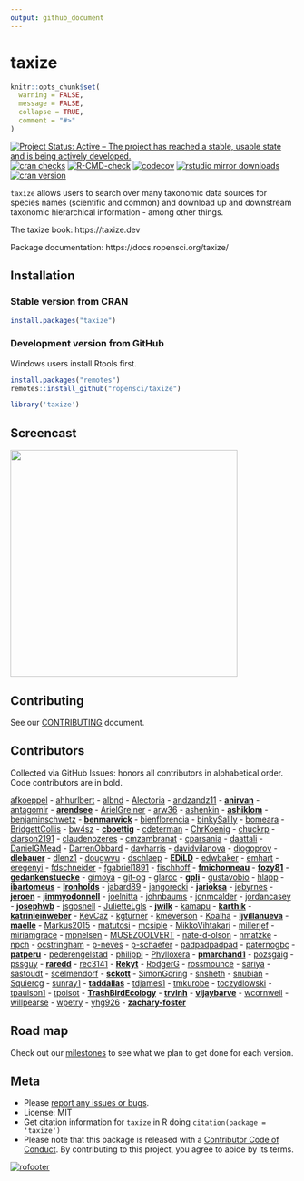 ```yaml
---
output: github_document
---
```


taxize
======

```r
knitr::opts_chunk$set(
  warning = FALSE,
  message = FALSE,
  collapse = TRUE,
  comment = "#>"
)
```

[![Project Status: Active – The project has reached a stable, usable state and is being actively developed.](https://www.repostatus.org/badges/latest/active.svg)](https://www.repostatus.org/#active)
[![cran checks](https://cranchecks.info/badges/worst/taxize)](https://cranchecks.info/pkgs/taxize)
[![R-CMD-check](https://github.com/ropensci/taxize/workflows/R-CMD-check/badge.svg)](https://github.com/ropensci/taxize/actions/)
[![codecov](https://codecov.io/gh/ropensci/taxize/branch/master/graph/badge.svg)](https://app.codecov.io/gh/ropensci/taxize)
[![rstudio mirror downloads](https://cranlogs.r-pkg.org/badges/taxize)](https://github.com/r-hub/cranlogs.app)
[![cran version](https://www.r-pkg.org/badges/version/taxize)](https://cran.r-project.org/package=taxize)


`taxize` allows users to search over many taxonomic data sources for species names (scientific and common) and download up and downstream taxonomic hierarchical information - among other things.

The taxize book: https://taxize.dev

Package documentation: https://docs.ropensci.org/taxize/


## Installation

### Stable version from CRAN

```r
install.packages("taxize")
```

### Development version from GitHub

Windows users install Rtools first.

```r
install.packages("remotes")
remotes::install_github("ropensci/taxize")
```

```r
library('taxize')
```

## Screencast

<a href="https://vimeo.com/92883063"><img src="man/figures/screencast.png" width="400"></a>

## Contributing

See our [CONTRIBUTING](https://github.com/ropensci/taxize/blob/master/.github/CONTRIBUTING.md) document.

## Contributors

Collected via GitHub Issues: honors all contributors in alphabetical order. Code contributors are in bold.

[afkoeppel](https://github.com/afkoeppel) - [ahhurlbert](https://github.com/ahhurlbert) - [albnd](https://github.com/albnd) - [Alectoria](https://github.com/Alectoria) - [andzandz11](https://github.com/andzandz11) - **[anirvan](https://github.com/anirvan)** - [antagomir](https://github.com/antagomir) - **[arendsee](https://github.com/arendsee)** - [ArielGreiner](https://github.com/ArielGreiner) - [arw36](https://github.com/arw36) - [ashenkin](https://github.com/ashenkin) - **[ashiklom](https://github.com/ashiklom)** - [benjaminschwetz](https://github.com/benjaminschwetz) - **[benmarwick](https://github.com/benmarwick)** - [bienflorencia](https://github.com/bienflorencia) - [binkySallly](https://github.com/binkySallly) - [bomeara](https://github.com/bomeara) - [BridgettCollis](https://github.com/BridgettCollis) - [bw4sz](https://github.com/bw4sz) - **[cboettig](https://github.com/cboettig)** - [cdeterman](https://github.com/cdeterman) - [ChrKoenig](https://github.com/ChrKoenig) - [chuckrp](https://github.com/chuckrp) - [clarson2191](https://github.com/clarson2191) - [claudenozeres](https://github.com/claudenozeres) - [cmzambranat](https://github.com/cmzambranat) - [cparsania](https://github.com/cparsania) - [daattali](https://github.com/daattali) - [DanielGMead](https://github.com/DanielGMead) - [DarrenObbard](https://github.com/DarrenObbard) - [davharris](https://github.com/davharris) - [davidvilanova](https://github.com/davidvilanova) - [diogoprov](https://github.com/diogoprov) - **[dlebauer](https://github.com/dlebauer)** - [dlenz1](https://github.com/dlenz1) - [dougwyu](https://github.com/dougwyu) - [dschlaep](https://github.com/dschlaep) - **[EDiLD](https://github.com/EDiLD)** - [edwbaker](https://github.com/edwbaker) - [emhart](https://github.com/emhart) - [eregenyi](https://github.com/eregenyi) - [fdschneider](https://github.com/fdschneider) - [fgabriel1891](https://github.com/fgabriel1891) - [fischhoff](https://github.com/fischhoff) - **[fmichonneau](https://github.com/fmichonneau)** - **[fozy81](https://github.com/fozy81)** - **[gedankenstuecke](https://github.com/gedankenstuecke)** - [gimoya](https://github.com/gimoya) - [git-og](https://github.com/git-og) - [glaroc](https://github.com/glaroc) - **[gpli](https://github.com/gpli)** - [gustavobio](https://github.com/gustavobio) - [hlapp](https://github.com/hlapp) - **[ibartomeus](https://github.com/ibartomeus)** - **[Ironholds](https://github.com/Ironholds)** - [jabard89](https://github.com/jabard89) - [jangorecki](https://github.com/jangorecki) - **[jarioksa](https://github.com/jarioksa)** - [jebyrnes](https://github.com/jebyrnes) - **[jeroen](https://github.com/jeroen)** - **[jimmyodonnell](https://github.com/jimmyodonnell)** - [joelnitta](https://github.com/joelnitta) - [johnbaums](https://github.com/johnbaums) - [jonmcalder](https://github.com/jonmcalder) - [jordancasey](https://github.com/jordancasey) - **[josephwb](https://github.com/josephwb)** - [jsgosnell](https://github.com/jsgosnell) - [JulietteLgls](https://github.com/JulietteLgls) - **[jwilk](https://github.com/jwilk)** - [kamapu](https://github.com/kamapu) - **[karthik](https://github.com/karthik)** - **[katrinleinweber](https://github.com/katrinleinweber)** - [KevCaz](https://github.com/KevCaz) - [kgturner](https://github.com/kgturner) - [kmeverson](https://github.com/kmeverson) - [Koalha](https://github.com/Koalha) - **[ljvillanueva](https://github.com/ljvillanueva)** - **[maelle](https://github.com/maelle)** - [Markus2015](https://github.com/Markus2015) - [matutosi](https://github.com/matutosi) - [mcsiple](https://github.com/mcsiple) - [MikkoVihtakari](https://github.com/MikkoVihtakari) - [millerjef](https://github.com/millerjef) - [miriamgrace](https://github.com/miriamgrace) - [mpnelsen](https://github.com/mpnelsen) - [MUSEZOOLVERT](https://github.com/MUSEZOOLVERT) - [nate-d-olson](https://github.com/nate-d-olson) - [nmatzke](https://github.com/nmatzke) - [npch](https://github.com/npch) - [ocstringham](https://github.com/ocstringham) - [p-neves](https://github.com/p-neves) - [p-schaefer](https://github.com/p-schaefer) - [padpadpadpad](https://github.com/padpadpadpad) - [paternogbc](https://github.com/paternogbc) - **[patperu](https://github.com/patperu)** - [pederengelstad](https://github.com/pederengelstad) - [philippi](https://github.com/philippi) - [Phylloxera](https://github.com/Phylloxera) - **[pmarchand1](https://github.com/pmarchand1)** - [pozsgaig](https://github.com/pozsgaig) - [pssguy](https://github.com/pssguy) - **[raredd](https://github.com/raredd)** - [rec3141](https://github.com/rec3141) - **[Rekyt](https://github.com/Rekyt)** - [RodgerG](https://github.com/RodgerG) - [rossmounce](https://github.com/rossmounce) - [sariya](https://github.com/sariya) - [sastoudt](https://github.com/sastoudt) - [scelmendorf](https://github.com/scelmendorf) - **[sckott](https://github.com/sckott)** - [SimonGoring](https://github.com/SimonGoring) - [snsheth](https://github.com/snsheth) - [snubian](https://github.com/snubian) - [Squiercg](https://github.com/Squiercg) - [sunray1](https://github.com/sunray1) - **[taddallas](https://github.com/taddallas)** - [tdjames1](https://github.com/tdjames1) - [tmkurobe](https://github.com/tmkurobe) - [toczydlowski](https://github.com/toczydlowski) - [tpaulson1](https://github.com/tpaulson1) - [tpoisot](https://github.com/tpoisot) - **[TrashBirdEcology](https://github.com/TrashBirdEcology)** - **[trvinh](https://github.com/trvinh)** - **[vijaybarve](https://github.com/vijaybarve)** - [wcornwell](https://github.com/wcornwell) - [willpearse](https://github.com/willpearse) - [wpetry](https://github.com/wpetry) - [yhg926](https://github.com/yhg926) - **[zachary-foster](https://github.com/zachary-foster)**

## Road map

Check out our [milestones](https://github.com/ropensci/taxize/milestones) to see what we plan to get done for each version.

## Meta

* Please [report any issues or bugs](https://github.com/ropensci/taxize/issues).
* License: MIT
* Get citation information for `taxize` in R doing `citation(package = 'taxize')`
* Please note that this package is released with a [Contributor Code of Conduct](https://ropensci.org/code-of-conduct/). By contributing to this project, you agree to abide by its terms.

[![rofooter](https://ropensci.org/public_images/github_footer.png)](https://ropensci.org)
